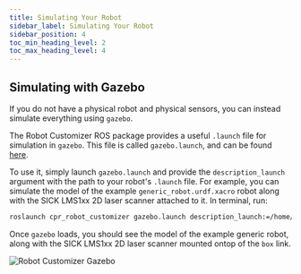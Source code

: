 ---
title: Simulating Your Robot
sidebar_label: Simulating Your Robot
sidebar_position: 4
toc_min_heading_level: 2
toc_max_heading_level: 4
---

## Simulating with Gazebo

If you do not have a physical robot and physical sensors, you can
instead simulate everything using `gazebo`.

The Robot Customizer ROS package provides a useful `.launch` file for
simulation in `gazebo`. This file is called `gazebo.launch`, and can be
found
[here](https://github.com/clearpathrobotics/cpr_robot_customizer/blob/noetic-devel/launch/gazebo.launch).

To use it, simply launch `gazebo.launch` and provide the
`description_launch` argument with the path to your robot's `.launch`
file. For example, you can simulate the model of the example
`generic_robot.urdf.xacro` robot along with the SICK LMS1xx 2D laser
scanner attached to it. In terminal, run:

``` bash
roslaunch cpr_robot_customizer gazebo.launch description_launch:=/home/administrator/catkin_ws/src/cpr_robot_customizer/example/description.launch
```

Once `gazebo` loads, you should see the model of the example generic
robot, along with the SICK LMS1xx 2D laser scanner mounted ontop of the
`box` link.

![Robot Customizer Gazebo](/img/software_images/ros/tutorials/robot_customizer/gazebo.png)